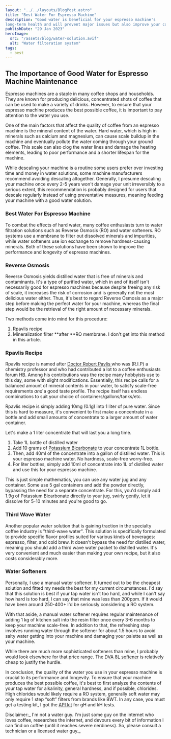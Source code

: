 ```yaml
---
layout: "../../layouts/BlogPost.astro"
title: "Best Water For Espresso Machine"
description: "Good water is beneficial for your espresso machine's
long-term health and will prevent major issues but also improve your coffee cup"
publishDate: "29 Jan 2023"
heroImage:
  src: "/assets/blog/water-solution.avif"
  alt: "Water filteration system"
tags:
  - best
---
```


## The Importance of Good Water for Espresso Machine Maintenance

Espresso machines are a staple in many coffee shops and households. They are known for producing delicious, concentrated shots of coffee that can be used to make a variety of drinks. However, to ensure that your espresso machine produces the best possible coffee, it is important to pay attention to the water you use.

One of the main factors that affect the quality of coffee from an espresso machine is the mineral content of the water. Hard water, which is high in minerals such as calcium and magnesium, can cause scale buildup in the machine and eventually pollute the water coming through your ground coffee. This scale can also clog the water lines and damage the heating elements, leading to poor performance and a shorter lifespan for the machine.

While descaling your machine is a routine some users prefer over investing time and money in water solutions, some machine manufacturers recommend avoiding descaling altogether. Generally, I presume descaling your machine once every 2-5 years won't damage your unit irreversibly to a serious extent, this recommendation is probably designed for users that descale regularly instead of using preventative measures, meaning feeding your machine with a good water solution.


### Best Water For Espresso Machine

To combat the effects of hard water, many coffee enthusiasts turn to water filtration solutions such as Reverse Osmosis (RO) and water softeners. RO systems use a membrane to filter out dissolved minerals and impurities, while water softeners use ion exchange to remove hardness-causing minerals. Both of these solutions have been shown to improve the performance and longevity of espresso machines.


### Reverse Osmosis

Reverse Osmosis yields distilled water that is free of minerals and contaminants. It's a type of purified water, which in and of itself isn't necessarily good for espresso machines because despite freeing any risk of scale, it increases the risk of corrosion and is generally not the most delicious water either. Thus, it's best to regard Reverse Osmosis as a major step before making the perfect water for your machine, whereas the final step would be the retrieval of the right amount of necessary minerals.

Two methods come into mind for this procedure: 



1. Rpavlis recipe
2. Mineralization filter **after **RO membrane. I don't get into this method in this article.


### Rpavlis Recipe

Rpavlis recipe is named after [Doctor Robert Pavlis ](https://www.legacy.com/us/obituaries/morningsun/name/robert-pavlis-obituary?id=12239986)who was (R.I.P) a chemistry professor and who had contributed a lot to a coffee enthusiasts forum HB. Among his contributions was the recipe many hobbyists use to this day, some with slight modifications. Essentially, this recipe calls for a balanced amount of mineral contents in your water, to satisfy scale-free requirements _and_ a good taste profile. The recipe itself has endless combinations to suit your choice of containers/gallons/tanks/etc.

Rpavlis recipe is simply adding 10mg (0.1g) into 1 liter of pure water. Since this is hard to measure, it's convenient to first make a concentrate in a bottle and add small amounts of concentrate to a larger amount of water container.

Let's make a 1 liter concentrate that will last you a long time.



1. Take 1L bottle of distilled water
2. Add 10 grams of [Potassium Bicarbonate](https://amzn.to/3Dq66mW) to your concentrate 1L bottle.
3. Then, add 40ml of the concentrate into a gallon of distilled water. This is your espresso machine water. No hardness, scale-free worry-free.
4. For liter bottles, simply add 10ml of concentrate into 1L of distilled water and use this for your espresso machine.

This is just simple mathematics, you can use any water jug and any container. Some use 5 gal containers and add the powder directly, bypassing the need for a separate concentrate. For this, you'd simply add 1.9g of Potassium Bicarbonate directly to your jug, swirly gently, let it dissolve for 5-10 minutes and you're good to go.


### Third Wave Water

Another popular water solution that is gaining traction in the specialty coffee industry is "third-wave water". This solution is specifically formulated to provide specific flavor profiles suited for various kinds of beverages: espresso, filter, and cold brew. It doesn't bypass the need for distilled water, meaning you should add a third wave water packet to distilled water. It's very convenient and much easier than making your own recipe, but it also costs considerably more.


### Water Softeners

Personally, I use a manual water softener. It turned out to be the cheapest solution and fitted my needs the best for my current circumstances. I'd say that this solution is best if your tap water isn't too hard, and while I can't say how hard is too hard, I can say that mine was less than 200ppm. If it would have been around 250-400+ I'd be seriously considering a RO system.

With that aside, a manual water softener requires regular maintenance of adding 1 kg of kitchen salt into the resin filter once every 3-6 months to keep your machine scale-free. In addition to that, the refreshing step involves running water through the softener for about 1.5 hours to avoid salty water getting into your machine and damaging your palette as well as your machine.

While there are much more sophisticated softeners than mine, I probably would look elsewhere for that price range. The [DVA 8L softener](https://amzn.to/3jeTGr6) is relatively cheap to justify the hurdle.

In conclusion, the quality of the water you use in your espresso machine is crucial to its performance and longevity. To ensure that your machine produces the best possible coffee, it's best to first analyze the contents of your tap water for alkalinity, general hardness, and if possible, chlorides. High chlorides would likely require a RO system, generally soft water may only require 1 step “soft” filters from brands like BWT. In any case, you must get a testing kit, I got the [API kit](https://amzn.to/3ReARke) for gH and kH tests.

Disclaimer:_ I'm not a water guy. I'm just some guy on the internet who loves coffee, researches the internet, and devours every bit of information I can find on coffee (until it reaches severe nerdiness). So, please consult a technician or a licensed water guy._
